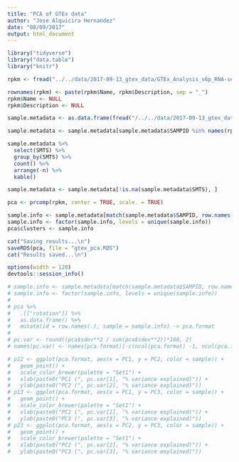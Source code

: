 ```yaml
---
title: "PCA of GTEx data"
author: "Jose Alquicira Hernandez"
date: "08/09/2017"
output: html_document
---
```


```r
library("tidyverse")
library("data.table")
library("knitr")
```


```r
rpkm <- fread("../../data/2017-09-13_gtex_data/GTEx_Analysis_v6p_RNA-seq_RNA-SeQCv1.1.8_gene_rpkm.gct", sep = "\t", header = TRUE, skip = 2)
```

```r
rownames(rpkm) <- paste(rpkm$Name, rpkm$Description, sep = "_")
rpkm$Name <- NULL
rpkm$Description <- NULL
```


```r
sample.metadata <- as.data.frame(fread("/../../data/2017-09-13_gtex_data/GTEx_Data_V6_Annotations_SampleAttributesDS.txt", header = TRUE, sep = "\t", na.strings = c("NA", "")))
```

```r
sample.metadata <- sample.metadata[sample.metadata$SAMPID %in% names(rpkm),]
```

```r
sample.metadata %>% 
  select(SMTS) %>% 
  group_by(SMTS) %>% 
  count() %>% 
  arrange(-n) %>% 
  kable()
```


```r
sample.metadata <- sample.metadata[!is.na(sample.metadata$SMTS), ]
```


```r
pca <- prcomp(rpkm, center = TRUE, scale. = TRUE)
```


```r
sample.info <- sample.metadata[match(sample.metadata$SAMPID, row.names(pca$rotation)), "SMTS", drop = TRUE]
sample.info <- factor(sample.info, levels = unique(sample.info))
pca$clusters <- sample.info
```

```r
cat("Saving results...\n")
saveRDS(pca, file = "gtex_pca.RDS")
cat("Results saved...\n")
```

```r
options(width = 120)
devtools::session_info()
```


```r
# sample.info <- sample.metadata[match(sample.metadata$SAMPID, row.names(pca$rotation)), "SMTS", drop = TRUE]
# sample.info <- factor(sample.info, levels = unique(sample.info))
# 
# pca %>%
#   .[["rotation"]] %>% 
#   as.data.frame() %>% 
#   mutate(id = row.names(.), sample = sample.info) -> pca.format
# 
# pc.var <- round((pca$sdev**2 / sum(pca$sdev**2))*100, 2)
# names(pc.var) <- names(pca.format)[-c(ncol(pca.format) -1, ncol(pca.format))]
```

```r
# p12 <- ggplot(pca.format, aes(x = PC1, y = PC2, color = sample)) +
#   geom_point() +
#   scale_color_brewer(palette = "Set1") +
#   xlab(paste0("PC1 (", pc.var[1], "% variance explained)")) +
#   ylab(paste0("PC2 (", pc.var[2], "% variance explained)"))
# p13 <- ggplot(pca.format, aes(x = PC1, y = PC3, color = sample)) +
#   geom_point() +
#   scale_color_brewer(palette = "Set1") +
#   xlab(paste0("PC1 (", pc.var[1], "% variance explained)")) +
#   ylab(paste0("PC3 (", pc.var[3], "% variance explained)"))
# p23 <- ggplot(pca.format, aes(x = PC2, y = PC3, color = sample)) +
#   geom_point() +
#   scale_color_brewer(palette = "Set1") +
#   xlab(paste0("PC2 (", pc.var[2], "% variance explained)")) +
#   ylab(paste0("PC3 (", pc.var[3], "% variance explained)"))
```

